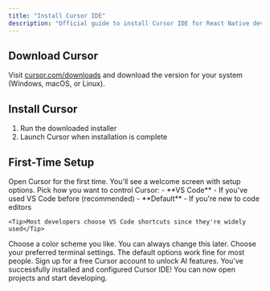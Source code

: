 ```yaml
---
title: "Install Cursor IDE"
description: "Official guide to install Cursor IDE for React Native development"
---
```


## Download Cursor

Visit [cursor.com/downloads](https://cursor.com/downloads) and download the version for your system (Windows, macOS, or Linux).

## Install Cursor

1. Run the downloaded installer
2. Launch Cursor when installation is complete

## First-Time Setup

<Steps>
  <Step title="Launch Cursor">
    Open Cursor for the first time. You'll see a welcome screen with setup options.
  </Step>
  
  <Step title="Choose Keyboard Shortcuts">
    Pick how you want to control Cursor:
    - **VS Code** - If you've used VS Code before (recommended)
    - **Default** - If you're new to code editors
    
    <Tip>Most developers choose VS Code shortcuts since they're widely used</Tip>
  </Step>
  
  <Step title="Pick a Theme">
    Choose a color scheme you like. You can always change this later.
  </Step>
  
  <Step title="Set Terminal Preferences">
    Choose your preferred terminal settings. The default options work fine for most people.
  </Step>
  
  <Step title="Create Account">
    Sign up for a free Cursor account to unlock AI features.
  </Step>
</Steps>

<Check>
  You've successfully installed and configured Cursor IDE! You can now open projects and start developing.
</Check>
